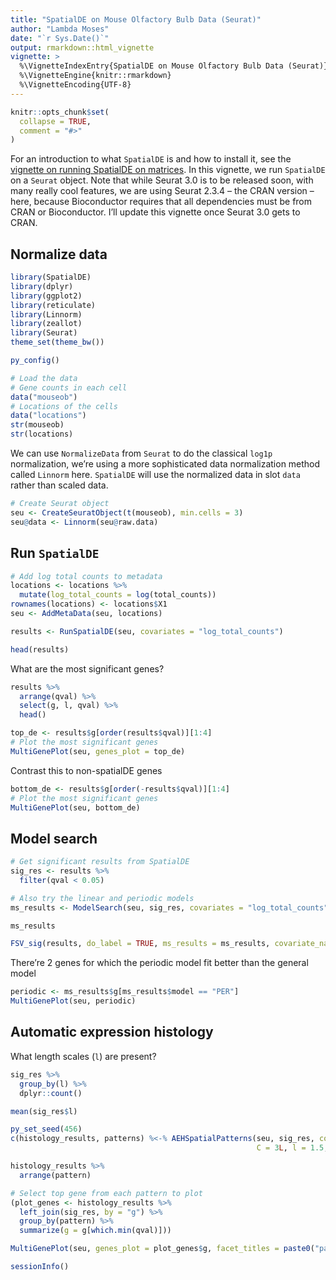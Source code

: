 ```yaml
---
title: "SpatialDE on Mouse Olfactory Bulb Data (Seurat)"
author: "Lambda Moses"
date: "`r Sys.Date()`"
output: rmarkdown::html_vignette
vignette: >
  %\VignetteIndexEntry{SpatialDE on Mouse Olfactory Bulb Data (Seurat)}
  %\VignetteEngine{knitr::rmarkdown}
  %\VignetteEncoding{UTF-8}
---
```


```r
knitr::opts_chunk$set(
  collapse = TRUE,
  comment = "#>"
)
```

For an introduction to what `SpatialDE` is and how to install it, see the [vignette on running SpatialDE on matrices](mouseob.html). In this vignette, we run `SpatialDE` on a `Seurat` object. Note that while Seurat 3.0 is to be released soon, with many really cool features, we are using Seurat 2.3.4 -- the CRAN version -- here, because Bioconductor requires that all dependencies must be from CRAN or Bioconductor. I'll update this vignette once Seurat 3.0 gets to CRAN.

## Normalize data
```r
library(SpatialDE)
library(dplyr)
library(ggplot2)
library(reticulate)
library(Linnorm)
library(zeallot)
library(Seurat)
theme_set(theme_bw())
```

```r
py_config()
```

```r
# Load the data
# Gene counts in each cell
data("mouseob")
# Locations of the cells
data("locations")
str(mouseob)
str(locations)
```

We can use `NormalizeData` from `Seurat` to do the classical `log1p` normalization, we're using a more sophisticated data normalization method called `Linnorm` here. `SpatialDE` will use the normalized data in slot `data` rather than scaled data.
```r
# Create Seurat object
seu <- CreateSeuratObject(t(mouseob), min.cells = 3)
seu@data <- Linnorm(seu@raw.data)
```

## Run `SpatialDE`
```r
# Add log total counts to metadata
locations <- locations %>% 
  mutate(log_total_counts = log(total_counts))
rownames(locations) <- locations$X1
seu <- AddMetaData(seu, locations)
```

```r
results <- RunSpatialDE(seu, covariates = "log_total_counts")
```

```r
head(results)
```

What are the most significant genes?
```r
results %>% 
  arrange(qval) %>% 
  select(g, l, qval) %>% 
  head()
```

```r
top_de <- results$g[order(results$qval)][1:4]
# Plot the most significant genes
MultiGenePlot(seu, genes_plot = top_de)
```

Contrast this to non-spatialDE genes
```r
bottom_de <- results$g[order(-results$qval)][1:4]
# Plot the most significant genes
MultiGenePlot(seu, bottom_de)
```

## Model search
```r
# Get significant results from SpatialDE
sig_res <- results %>% 
  filter(qval < 0.05)
```

```r
# Also try the linear and periodic models
ms_results <- ModelSearch(seu, sig_res, covariates = "log_total_counts")
```

```r
ms_results
```

```r
FSV_sig(results, do_label = TRUE, ms_results = ms_results, covariate_names = "log_total_counts")
```

There're 2 genes for which the periodic model fit better than the general model
```r
periodic <- ms_results$g[ms_results$model == "PER"]
MultiGenePlot(seu, periodic)
```

## Automatic expression histology
What length scales (`l`) are present?
```r
sig_res %>% 
  group_by(l) %>% 
  dplyr::count()
```

```r
mean(sig_res$l)
```

```r
py_set_seed(456)
c(histology_results, patterns) %<-% AEHSpatialPatterns(seu, sig_res, covariates = "log_total_counts",
                                                       C = 3L, l = 1.5, verbosity = 1L)
```

```r
histology_results %>% 
  arrange(pattern)
```

```r
# Select top gene from each pattern to plot
(plot_genes <- histology_results %>% 
  left_join(sig_res, by = "g") %>% 
  group_by(pattern) %>% 
  summarize(g = g[which.min(qval)]))
```

```r
MultiGenePlot(seu, genes_plot = plot_genes$g, facet_titles = paste0("pattern", plot_genes$pattern))
```

```r
sessionInfo()
```
